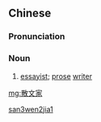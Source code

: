 ==Chinese==
{{zh-forms|type=21}}

===Pronunciation===
{{zh-pron
|m=sǎnwénjiā
|c=saan2 man4 gaa1
|cat=n
}}

===Noun===
{{zh-noun}}

# [[essayist]]; [[prose]] [[writer]]

[[Category:zh:Occupations|san3wen2jia1]]

[[mg:散文家]]